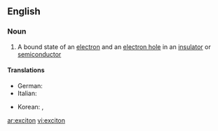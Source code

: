 ==English==

===Noun===
{{wikipedia}}
{{en-noun}}

#{{physics}} A bound state of an [[electron]] and an [[electron hole]] in an [[insulator]] or [[semiconductor]]

====Translations====
{{trans-top|bound state of electron and hole}}
*German: {{t|de|Exziton|n}}
*Italian: {{t|it|eccitone|m}}
{{trans-mid}}
* Korean: {{t|ko|여기자|tr=yeogija}}, {{t|ko|엑시톤|tr=eksiton}}
{{trans-bottom}}

[[ar:exciton]]
[[vi:exciton]]